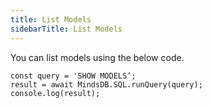 ```yaml
---
title: List Models
sidebarTitle: List Models
---
```


You can list models using the below code.

```
const query = 'SHOW MODELS’;
result = await MindsDB.SQL.runQuery(query);
console.log(result);
```
